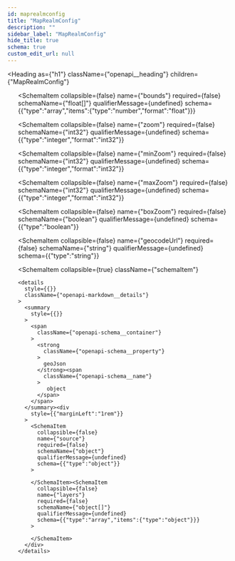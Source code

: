 ```yaml
---
id: maprealmconfig
title: "MapRealmConfig"
description: ""
sidebar_label: "MapRealmConfig"
hide_title: true
schema: true
custom_edit_url: null
---
```



<Heading
  as={"h1"}
  className={"openapi__heading"}
  children={"MapRealmConfig"}
>
</Heading>





<ul>
  <SchemaItem
    collapsible={false}
    name={"center"}
    required={false}
    schemaName={"float[]"}
    qualifierMessage={undefined}
    schema={{"type":"array","items":{"type":"number","format":"float"}}}
  >
    
  </SchemaItem><SchemaItem
    collapsible={false}
    name={"bounds"}
    required={false}
    schemaName={"float[]"}
    qualifierMessage={undefined}
    schema={{"type":"array","items":{"type":"number","format":"float"}}}
  >
    
  </SchemaItem><SchemaItem
    collapsible={false}
    name={"zoom"}
    required={false}
    schemaName={"int32"}
    qualifierMessage={undefined}
    schema={{"type":"integer","format":"int32"}}
  >
    
  </SchemaItem><SchemaItem
    collapsible={false}
    name={"minZoom"}
    required={false}
    schemaName={"int32"}
    qualifierMessage={undefined}
    schema={{"type":"integer","format":"int32"}}
  >
    
  </SchemaItem><SchemaItem
    collapsible={false}
    name={"maxZoom"}
    required={false}
    schemaName={"int32"}
    qualifierMessage={undefined}
    schema={{"type":"integer","format":"int32"}}
  >
    
  </SchemaItem><SchemaItem
    collapsible={false}
    name={"boxZoom"}
    required={false}
    schemaName={"boolean"}
    qualifierMessage={undefined}
    schema={{"type":"boolean"}}
  >
    
  </SchemaItem><SchemaItem
    collapsible={false}
    name={"geocodeUrl"}
    required={false}
    schemaName={"string"}
    qualifierMessage={undefined}
    schema={{"type":"string"}}
  >
    
  </SchemaItem><SchemaItem
    collapsible={true}
    className={"schemaItem"}
  >
    <details
      style={{}}
      className={"openapi-markdown__details"}
    >
      <summary
        style={{}}
      >
        <span
          className={"openapi-schema__container"}
        >
          <strong
            className={"openapi-schema__property"}
          >
            geoJson
          </strong><span
            className={"openapi-schema__name"}
          >
             object
          </span>
        </span>
      </summary><div
        style={{"marginLeft":"1rem"}}
      >
        <SchemaItem
          collapsible={false}
          name={"source"}
          required={false}
          schemaName={"object"}
          qualifierMessage={undefined}
          schema={{"type":"object"}}
        >
          
        </SchemaItem><SchemaItem
          collapsible={false}
          name={"layers"}
          required={false}
          schemaName={"object[]"}
          qualifierMessage={undefined}
          schema={{"type":"array","items":{"type":"object"}}}
        >
          
        </SchemaItem>
      </div>
    </details>
  </SchemaItem>
</ul>
            